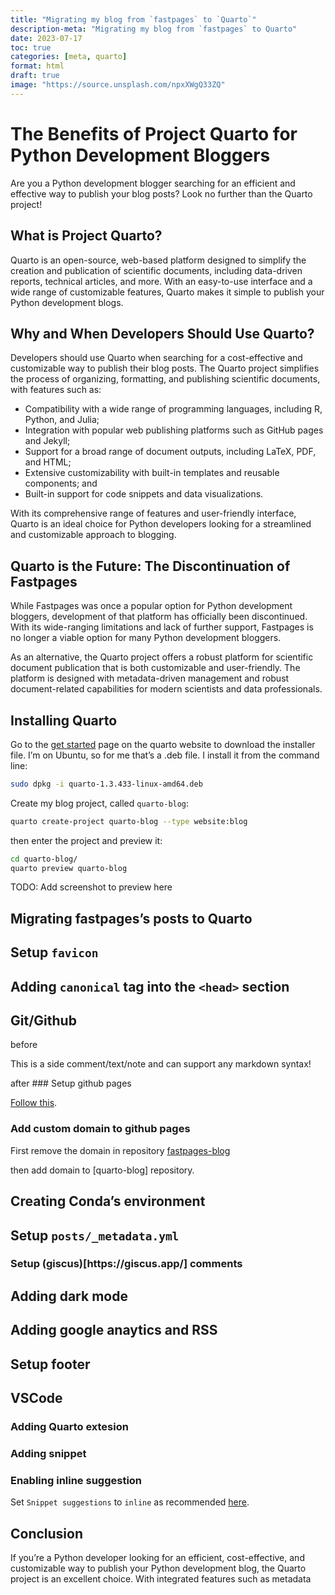 ```yaml
---
title: "Migrating my blog from `fastpages` to `Quarto`"
description-meta: "Migrating my blog from `fastpages` to Quarto"
date: 2023-07-17
toc: true
categories: [meta, quarto]
format: html
draft: true
image: "https://source.unsplash.com/npxXWgQ33ZQ"
---
```


# The Benefits of Project Quarto for Python Development Bloggers

Are you a Python development blogger searching for an efficient and effective way to publish your blog posts? Look no further than the Quarto project!

## What is Project Quarto?

Quarto is an open-source, web-based platform designed to simplify the creation and publication of scientific documents, including data-driven reports, technical articles, and more. With an easy-to-use interface and a wide range of customizable features, Quarto makes it simple to publish your Python development blogs.

## Why and When Developers Should Use Quarto?

Developers should use Quarto when searching for a cost-effective and customizable way to publish their blog posts. The Quarto project simplifies the process of organizing, formatting, and publishing scientific documents, with features such as:

- Compatibility with a wide range of programming languages, including R, Python, and Julia;
- Integration with popular web publishing platforms such as GitHub pages and Jekyll;
- Support for a broad range of document outputs, including LaTeX, PDF, and HTML;
- Extensive customizability with built-in templates and reusable components; and
- Built-in support for code snippets and data visualizations.

With its comprehensive range of features and user-friendly interface, Quarto is an ideal choice for Python developers looking for a streamlined and customizable approach to blogging.

## Quarto is the Future: The Discontinuation of Fastpages

While Fastpages was once a popular option for Python development bloggers, development of that platform has officially been discontinued. With its wide-ranging limitations and lack of further support, Fastpages is no longer a viable option for many Python development bloggers.

As an alternative, the Quarto project offers a robust platform for scientific document publication that is both customizable and user-friendly. The platform is designed with metadata-driven management and robust document-related capabilities for modern scientists and data professionals.



## Installing Quarto

Go to the [get started](https://quarto.org/docs/get-started/) page on the quarto website to download the installer file. I’m on Ubuntu, so for me that’s a .deb file. I install it from the command line:

```bash
sudo dpkg -i quarto-1.3.433-linux-amd64.deb

```

Create my blog project, called `quarto-blog`:

```bash
quarto create-project quarto-blog --type website:blog

```
then enter the project and preview it:

```bash
cd quarto-blog/
quarto preview quarto-blog
```

::: {.callout-important}
TODO: Add screenshot to preview here
:::

## Migrating fastpages's posts to Quarto

## Setup `favicon`

## Adding `canonical` tag into the `<head>` section

## Git/Github

before

:::{.column-margin}
This is a side comment/text/note and can support any markdown syntax!
:::

after
### Setup github pages

[Follow this](https://quarto.org/docs/publishing/github-pages.html).

### Add custom domain to github pages

First remove the domain in repository [fastpages-blog](https://github.com/xboard/fastpages-blog)

then add domain to [quarto-blog] repository.

## Creating Conda's environment


## Setup `posts/_metadata.yml`

### Setup (giscus)[https://giscus.app/] comments


## Adding dark mode 


## Adding google anaytics and RSS


## Setup footer

## VSCode

### Adding Quarto extesion

### Adding snippet

### Enabling inline suggestion
Set `Snippet suggestions` to `inline` as recommended [here](https://stackoverflow.com/a/74339599/483157).

## Conclusion

If you're a Python developer looking for an efficient, cost-effective, and customizable way to publish your Python development blog, the Quarto project is an excellent choice. With integrated features such as metadata
